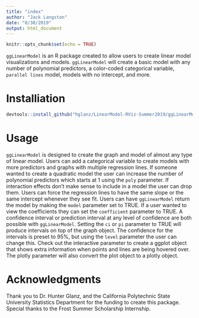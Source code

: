 ```yaml
---
title: "index"
author: "Jack Langston"
date: "8/30/2019"
output: html_document
---
```


```r
knitr::opts_chunk$set(echo = TRUE)
```

`ggLinearModel` is an R package created to allow users to create linear model visualizations and models. `ggLinearModel` will create a basic model with any number of polynomial predictors, a color-coded categorical variable, `parallel lines` model, models with no intercept, and more.

# Installiation
```r
devtools::install_github("hglanz/LinearModel-RViz-Summer2019/ggLinearModel")
```

# Usage
`ggLinearModel` is designed to create the graph and model of almost any type of linear model. Users can add a categorical variable to create models with more predictors and graphs with multiple regression lines. If someone wanted to create a quadratic model the user can increase the number of polynomial predictors which starts at 1 using the `poly` parameter. If interaction effects don't make sense to include in a model the user can drop them. Users can force the regression lines to have the same slope or the same intercept whenever they see fit. 
Users can have `ggLinearModel` return the model by making the `model` parameter set to TRUE. If a user wanted to view the coefficients they can set the `coefficient` parameter to TRUE.
A confidence interval or prediction interval at any level of confidence are both possible with `ggLinearModel`. Setting the `ci` or `pi` parameter to TRUE will produce intervals on top of the graph object. The confidence for the intervals is preset to 95%, but using the `level` parameter the user can change this.
Check out the interactive parameter to create a ggplot object that shows extra information when points and lines are being hovered over. The plotly parameter will also convert the plot object to a plotly object.

# Acknowledgments
Thank you to Dr. Hunter Glanz, and the California Polytechnic State University Statistics Department for the funding to create this package. Special thanks to the Frost Summer Scholarship Internship. 
